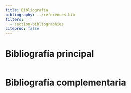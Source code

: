 ```yaml
---
title: Bibliografía
bibliography: ../references.bib
filters:
  - section-bibliographies
citeproc: false
---
```


# Bibliografía principal

<div style="visibility: hidden; height: 0;">
  @Johnson2021
  @McElreath2020
  @Gelman2006
  @Kruschke2014
  @Reich2020
</div>

# Bibliografía complementaria

<div style="visibility: hidden; height: 0;">
  @Gelman2013, @Gelman2021, @Downey2021, @Lee2014, @DavidsonPilon2015, @Nicenboim2022,
  @Barr2021, @Carlin2008, @Hoff2009, @MacKay2003, @Lambert2018, @Murphy2022,
  @Murphy2023, @Bishop2006, @Martin2021, @Theoridis2020, @Clyde2022, @Ma2022
</div>